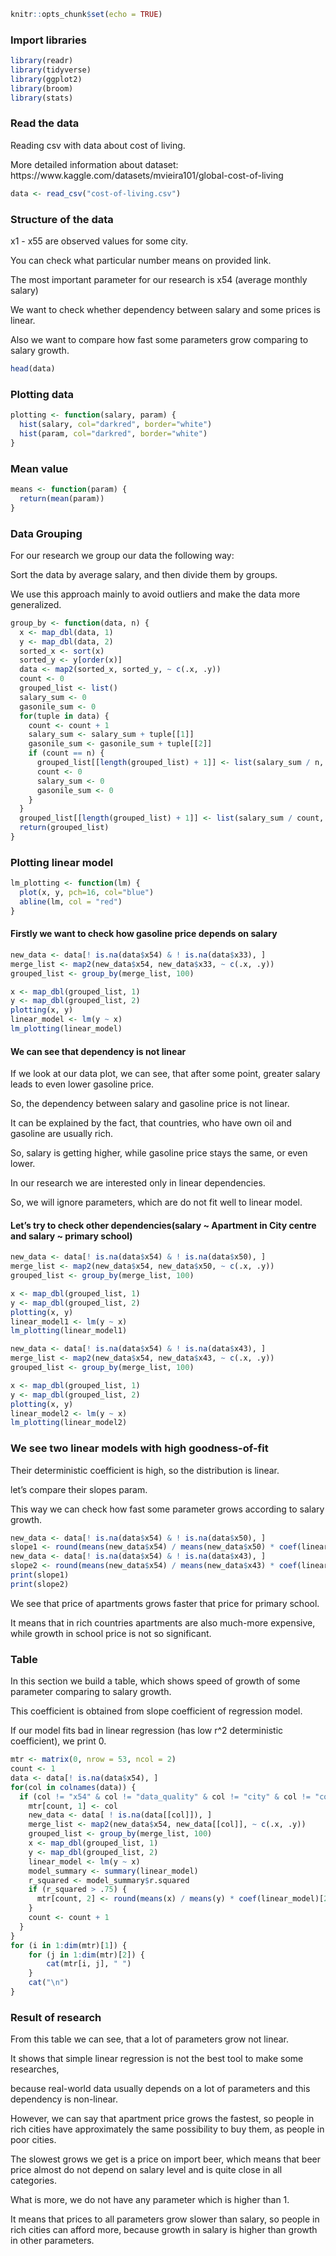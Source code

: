 ```r
knitr::opts_chunk$set(echo = TRUE)
```

### Import libraries

```r
library(readr)
library(tidyverse)
library(ggplot2)
library(broom)
library(stats)
```

### Read the data

Reading csv with data about cost of living.

More detailed information about dataset: https://www.kaggle.com/datasets/mvieira101/global-cost-of-living
```r
data <- read_csv("cost-of-living.csv")
```

### Structure of the data
x1 - x55 are observed values for some city.

You can check what particular number means on provided link.

The most important parameter for our research is x54 (average monthly salary)

We want to check whether dependency between salary and some prices is linear.

Also we want to compare how fast some parameters grow comparing to salary growth.

```r
head(data)
```

### Plotting data

```r
plotting <- function(salary, param) {
  hist(salary, col="darkred", border="white")
  hist(param, col="darkred", border="white")
}
```

### Mean value

```r
means <- function(param) {
  return(mean(param))
}
```

### Data Grouping

For our research we group our data the following way:

Sort the data by average salary, and then divide them by groups.

We use this approach mainly to avoid outliers and make the data more generalized.

```r
group_by <- function(data, n) {
  x <- map_dbl(data, 1)
  y <- map_dbl(data, 2)
  sorted_x <- sort(x)
  sorted_y <- y[order(x)]
  data <- map2(sorted_x, sorted_y, ~ c(.x, .y))
  count <- 0
  grouped_list <- list()
  salary_sum <- 0
  gasonile_sum <- 0
  for(tuple in data) {
    count <- count + 1
    salary_sum <- salary_sum + tuple[[1]]
    gasonile_sum <- gasonile_sum + tuple[[2]]
    if (count == n) {
      grouped_list[[length(grouped_list) + 1]] <- list(salary_sum / n, gasonile_sum / n)
      count <- 0
      salary_sum <- 0
      gasonile_sum <- 0
    }
  }
  grouped_list[[length(grouped_list) + 1]] <- list(salary_sum / count, gasonile_sum / count)
  return(grouped_list)
}
```

### Plotting linear model

```r
lm_plotting <- function(lm) {
  plot(x, y, pch=16, col="blue")
  abline(lm, col = "red")
}
```

#### Firstly we want to check how gasoline price depends on salary

```r
new_data <- data[! is.na(data$x54) & ! is.na(data$x33), ]
merge_list <- map2(new_data$x54, new_data$x33, ~ c(.x, .y))
grouped_list <- group_by(merge_list, 100)

x <- map_dbl(grouped_list, 1)
y <- map_dbl(grouped_list, 2)
plotting(x, y)
linear_model <- lm(y ~ x)
lm_plotting(linear_model)
```

#### We can see that dependency is not linear

If we look at our data plot, we can see, that after some point, greater salary leads to even lower gasoline price.

So, the dependency between salary and gasoline price is not linear.

It can be explained by the fact, that countries, who have own oil and gasoline are usually rich.

So, salary is getting higher, while gasoline price stays the same, or even lower.

In our research we are interested only in linear dependencies.

So, we will ignore parameters, which are do not fit well to linear model.

#### Let's try to check other dependencies(salary \~ Apartment in City centre and salary \~ primary school)

```r
new_data <- data[! is.na(data$x54) & ! is.na(data$x50), ]
merge_list <- map2(new_data$x54, new_data$x50, ~ c(.x, .y))
grouped_list <- group_by(merge_list, 100)

x <- map_dbl(grouped_list, 1)
y <- map_dbl(grouped_list, 2)
plotting(x, y)
linear_model1 <- lm(y ~ x)
lm_plotting(linear_model1)
```

```r
new_data <- data[! is.na(data$x54) & ! is.na(data$x43), ]
merge_list <- map2(new_data$x54, new_data$x43, ~ c(.x, .y))
grouped_list <- group_by(merge_list, 100)

x <- map_dbl(grouped_list, 1)
y <- map_dbl(grouped_list, 2)
plotting(x, y)
linear_model2 <- lm(y ~ x)
lm_plotting(linear_model2)
```

### We see two linear models with high goodness-of-fit

Their deterministic coefficient is high, so the distribution is linear.

let's compare their slopes param.

This way we can check how fast some parameter grows according to salary growth.

```r
new_data <- data[! is.na(data$x54) & ! is.na(data$x50), ]
slope1 <- round(means(new_data$x54) / means(new_data$x50) * coef(linear_model1)[2], 2)
new_data <- data[! is.na(data$x54) & ! is.na(data$x43), ]
slope2 <- round(means(new_data$x54) / means(new_data$x43) * coef(linear_model2)[2], 2)
print(slope1)
print(slope2)
```

We see that price of apartments grows faster that price for primary school.

It means that in rich countries apartments are also much-more expensive, while growth in school price is not so significant.

### Table

In this section we build a table, which shows speed of growth of some parameter comparing to salary growth.

This coefficient is obtained from slope coefficient of regression model.

If our model fits bad in linear regression (has low r^2 deterministic coefficient), we print 0.

```r
mtr <- matrix(0, nrow = 53, ncol = 2)
count <- 1
data <- data[! is.na(data$x54), ]
for(col in colnames(data)) {
  if (col != "x54" & col != "data_quality" & col != "city" & col != "country" & col != "...1" & col != "x42") {
    mtr[count, 1] <- col
    new_data <- data[ ! is.na(data[[col]]), ]
    merge_list <- map2(new_data$x54, new_data[[col]], ~ c(.x, .y))
    grouped_list <- group_by(merge_list, 100)
    x <- map_dbl(grouped_list, 1)
    y <- map_dbl(grouped_list, 2)
    linear_model <- lm(y ~ x)
    model_summary <- summary(linear_model)
    r_squared <- model_summary$r.squared
    if (r_squared > .75) {
      mtr[count, 2] <- round(means(x) / means(y) * coef(linear_model)[2], 2)
    }
    count <- count + 1
  }
}
for (i in 1:dim(mtr)[1]) {
    for (j in 1:dim(mtr)[2]) {
        cat(mtr[i, j], " ")
    }
    cat("\n")
}
```

### Result of research

From this table we can see, that a lot of parameters grow not linear.

It shows that simple linear regression is not the best tool to make some researches,

because real-world data usually depends on a lot of parameters and this dependency is non-linear.

However, we can say that apartment price grows the fastest, so people in rich cities have approximately the same possibility to buy them, as people in poor cities.

The slowest grows we get is a price on import beer, which means that beer price almost do not depend on salary level and is quite close in all categories.

What is more, we do not have any parameter which is higher than 1.

It means that prices to all parameters grow slower than salary, so people in rich cities can afford more, because growth in salary is higher than growth in other parameters.
